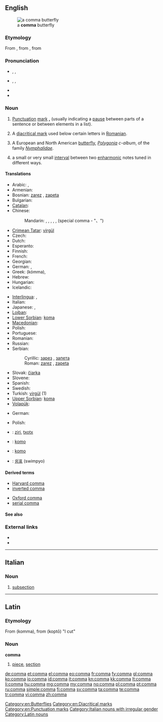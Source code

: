{{also|coma}}
==English==
[[Image:Polygonia c-album spread wings.jpg|thumb|a '''comma''' butterfly]]

===Etymology===
From {{etyl|la}} {{term|comma|lang=la}}, from {{etyl|grc}} {{term|κόμμα|sc=polytonic|tr=komma|lang=grc}}, from {{term|κόπτω|sc=polytonic|tr=koptō||I cut|lang=grc}}

===Pronunciation===
* {{a|UK}} {{enPR|kŏm'ə}}, {{IPA|/ˈkɒm.ə/}}, {{SAMPA|/"kQm.@/}}
* {{a|US}} {{enPR|kŏm'-ə}}, {{IPA|/ˈkɑm.ə/}}, {{SAMPA|/"kAm.@/}}
* {{audio|En-us-comma.ogg|Audio (US)}}
* {{rhymes|ɒmə}}

===Noun===
{{en-noun|pl2=commata}}

# [[punctuation|Punctuation]] [[mark]] '''[[,]]''' (usually indicating a [[pause]] between parts of a sentence or between elements in a list).
# {{by extension}} A [[diacritical mark]] used below certain letters in [[Romanian]].
# A European and North American [[butterfly]], ''[[Polygonia]] c-album'', of the family ''[[Nymphalidae]]''. [[Category:en:Butterflies]]
# {{music}} a small or very small [[interval]] between two [[enharmonic]] notes tuned in different ways.

====Translations====
{{trans-top|Punctuation mark ','}}
* Arabic: {{t|ar|فاصلة|f|tr=faaSila}}, {{t-|ar|،}}
* Armenian: {{t-|hy|ստորակետ|tr=storaket}}
* Bosnian: [[zarez]] {{m}}, [[zapeta]] {{f}}
* Bulgarian: {{t|bg|запетая|f}}
* [[Catalan]]: {{t|ca|coma|f}}
* Chinese:
*: Mandarin: {{t|cmn|逗號|sc=Hani}}, {{t|cmn|逗号|tr=dòuhào|sc=Hani}}, {{t|cmn|逗點|sc=Hani}}, {{t|cmn|逗点|tr=dòudiǎn|sc=Hani}}, {{t-|cmn|頓號|sc=Hani}}, {{t-|cmn|顿号|tr=dùnhào|sc=Hani}} (special comma - "、")
* [[Crimean Tatar]]: [[virgül]]
* Czech: {{t+|cs|čárka|f}}
* Dutch: {{t+|nl|komma|f}}
* Esperanto: {{t-|eo|komo|xs=Esperanto}}
* Finnish: {{t+|fi|pilkku}}
* French: {{t+|fr|virgule|f}}
* Georgian: {{t|ka|მძიმე|sc=Geor}}
* German: {{t+|de|Komma|n}}, {{t+|de|Beistrich|m}}
* Greek: {{t+|el|κόμμα|n}} (kómma),  {{qualifier|typography}} {{t+|el|υποστιγμή|f|tr=ipostigmí}}
* Hebrew: {{t-|he|פסיק|m|tr=psyq}}
* Hungarian: {{t+|hu|vessző}}
* Icelandic: {{t-|is|komma|f}}
{{trans-mid}}
* [[Interlingua]]: {{t|ia|virgula}}, {{t|ia|comma}}
* Italian: {{t+|it|virgola|f}}
* Japanese: {{t|ja|コンマ|tr=konma}}, {{t|ja|読点|tr=とうてん, tōten}}
* [[Lojban]]: {{qualifier|for numbers}} {{t|jbo|ki'o}}
* [[Lower Sorbian]]: [[koma]] {{f}}
* [[Macedonian]]: {{t|mk|запирка|f|tr=zápirka}}
* Polish: {{t+|pl|przecinek|m}}
* Portuguese: {{t+|pt|vírgula|f}}
* Romanian: {{t-|ro|virgulă|f}}
* Russian: {{t+|ru|запятая|f|tr=zapjatája}}
* Serbian:
*: Cyrillic: [[зарез]] {{m}}, [[запета]] {{f}}
*: Roman: [[zarez#Serbian|zarez]] {{m}}, [[zapeta#Serbian|zapeta]] {{f}}
* Slovak: [[čiarka]] {{f}}
* Slovene: {{t+|sl|vejica|f}}
* Spanish: {{t+|es|coma|f}}
* Swedish: {{t+|sv|komma|n}}
* Turkish: [[virgül]] (1)
* [[Upper Sorbian]]: [[koma]] {{f}}
* [[Volapük]]: {{t|vo|liunül}}
{{trans-bottom}}

{{trans-top|Butterfly}}
* German: {{t-|de|C-Falter|m}}
{{trans-mid}}
* Polish: {{t|pl|rusałka ceik|f}}
{{trans-bottom}}

{{checktrans-top}}
* {{ttbc|eu}}: [[ziri]], [[txotx]]
* {{ttbc|eo}}: [[komo]]
{{trans-mid}}
* {{ttbc|io}}: [[komo]]
* {{ttbc|ko}}: [[쉼표]] (swimpyo)
{{trans-bottom}}
<!--removing * {{subst:User:MglovesfunBot/ttbc|Spanish}}: [[vírgula]] {{f}} as NOT correct-->

====Derived terms====
{{rel-top|punctuation mark}}
* [[Harvard comma]]
* [[inverted comma]]
{{rel-mid}}
* [[Oxford comma]]
* [[serial comma]]
{{rel-bottom}}

====See also====
{{punctuation}}

===External links===
* {{pedialite|Comma (punctuation)}}
* {{pedialite|Comma (butterfly)}}

[[Category:en:Diacritical marks]]
[[Category:en:Punctuation marks]]

----

==Italian==

===Noun===
{{it-noun|comm|m|a|i}}

# {{context|legal|lang=it}} [[subsection]]

[[Category:Italian nouns with irregular gender]]

----

==Latin==

===Etymology===
From {{etyl|grc|la}} {{term|lang=grc|κόμμα}} (komma), from {{term|lang=grc|κόπτω}} (koptō) "I cut"

===Noun===
'''comma'''

# [[piece]], [[section]]

[[Category:Latin nouns]]

[[de:comma]]
[[et:comma]]
[[el:comma]]
[[eo:comma]]
[[fr:comma]]
[[fy:comma]]
[[gl:comma]]
[[ko:comma]]
[[io:comma]]
[[id:comma]]
[[it:comma]]
[[kn:comma]]
[[kk:comma]]
[[lt:comma]]
[[li:comma]]
[[hu:comma]]
[[mg:comma]]
[[my:comma]]
[[no:comma]]
[[pl:comma]]
[[pt:comma]]
[[ru:comma]]
[[simple:comma]]
[[fi:comma]]
[[sv:comma]]
[[ta:comma]]
[[te:comma]]
[[tr:comma]]
[[vi:comma]]
[[zh:comma]]